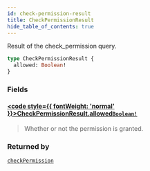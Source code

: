 ```yaml
---
id: check-permission-result
title: CheckPermissionResult
hide_table_of_contents: true
---
```








Result of the check_permission query.

```graphql
type CheckPermissionResult {
  allowed: Boolean!
}
```


### Fields

#### [<code style={{ fontWeight: 'normal' }}>CheckPermissionResult.<b>allowed</b></code>](#)<Bullet />[`Boolean!`](/docs/v1/directory-api-reference/schema/common/scalars/boolean) <Badge class="secondary" text="non-null"/> <Badge class="secondary" text="scalar"/> <Badge class="secondary" text="common"/>
> Whether or not the permission is granted.
> 



### Returned by

[`checkPermission`](/docs/v1/directory-api-reference/schema/permissions/queries/check-permission)  <Badge class="secondary" text="query"/>



